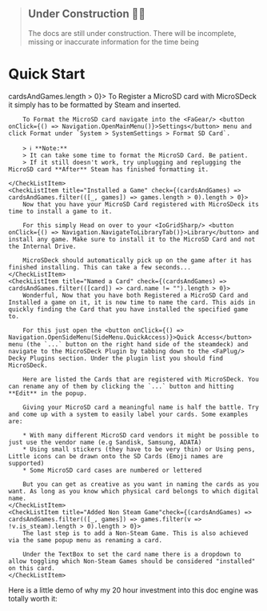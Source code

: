
> ## Under Construction 🚧👷
> The docs are still under construction. There will be incomplete, missing or inaccurate information for the time being


# Quick Start

<CheckList>
	<CheckListItem title="Registered a Card" check={(cardsAndGames) => cardsAndGames.length > 0}>
		To Register a MicroSD card with MicroSDeck it simply has to be formatted by Steam and inserted.

		To Format the MicroSD card navigate into the <FaGear/> <button onClick={() => Navigation.OpenMainMenu()}>Settings</button> menu and click Format under `System > SystemSettings > Format SD Card`.

		> ℹ️ **Note:**
		> It can take some time to format the MicroSD Card. Be patient.
		> If it still doesn't work, try unplugging and replugging the MicroSD card **After** Steam has finished formatting it.

	</CheckListItem>
	<CheckListItem title="Installed a Game" check={(cardsAndGames) => cardsAndGames.filter(([_, games]) => games.length > 0).length > 0}>
		Now that you have your MicroSD Card registered with MicroSDeck its time to install a game to it. 
		
		For this simply Head on over to your <IoGridSharp/> <button onClick={() => Navigation.NavigateToLibraryTab()}>Library</button> and install any game. Make sure to install it to the MicroSD Card and not the Internal Drive.

		MicroSDeck should automatically pick up on the game after it has finished installing. This can take a few seconds...
	</CheckListItem>
	<CheckListItem title="Named a Card" check={(cardsAndGames) => cardsAndGames.filter(([card]) => card.name != "").length > 0}>
		Wonderful, Now that you have both Registered a MicroSD Card and Installed a game on it, it is now time to name the card. This aids in quickly finding the Card that you have installed the specified game to.

		For this just open the <button onClick={() => Navigation.OpenSideMenu(SideMenu.QuickAccess)}>Quick Access</button> menu (the `...` button on the right hand side of the steamdeck) and navigate to the MicroSDeck Plugin by tabbing down to the <FaPlug/> Decky Plugins section. Under the plugin list you should find MicroSDeck.

		Here are listed the Cards that are registered with MicroSDeck. You can rename any of them by clicking the `...` button and hitting **Edit** in the popup. 

		Giving your MicroSD card a meaningful name is half the battle. Try and come up with a system to easily label your cards. Some examples are:

		* With many different MicroSD card vendors it might be possible to just use the vendor name (e.g Sandisk, Samsung, ADATA)
		* Using small stickers (they have to be very thin) or Using pens, Little icons can be drawn onto the SD Cards (Emoji names are supported)
		* Some MicroSD card cases are numbered or lettered

		But you can get as creative as you want in naming the cards as you want. As long as you know which physical card belongs to which digital name.
	</CheckListItem>
	<CheckListItem title="Added Non Steam Game"check={(cardsAndGames) => cardsAndGames.filter(([_, games]) => games.filter(v => !v.is_steam).length > 0).length > 0}>
		The last step is to add a Non-Steam Game. This is also achieved via the same popup menu as renaming a card.

		Under the TextBox to set the card name there is a dropdown to allow toggling which Non-Steam Games should be considered "installed" on this card. 
	</CheckListItem>
</CheckList>



Here is a little demo of why my 20 hour investment into this doc engine was totally worth it:

> <CurrentCard/>


